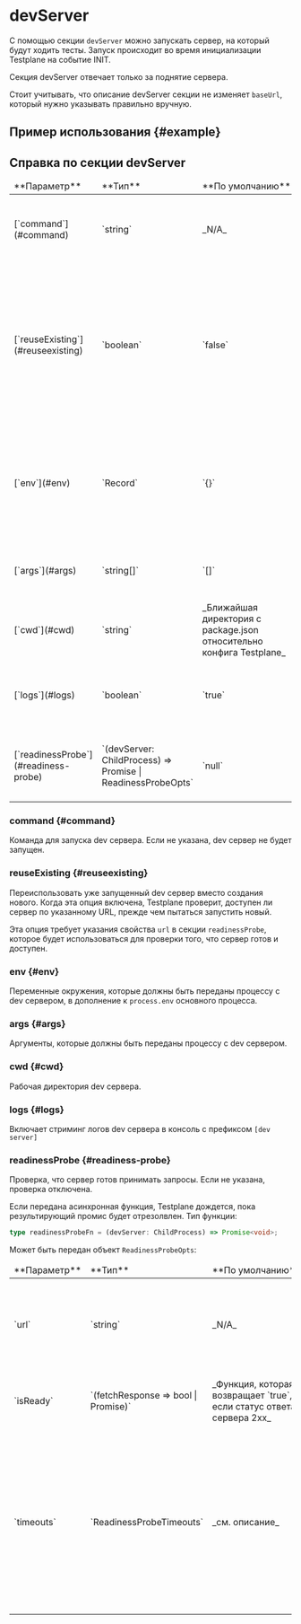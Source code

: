 
# devServer

С помощью секции `devServer` можно запускать сервер, на который будут ходить тесты. Запуск происходит во время инициализации Testplane на событие INIT.

<Admonition type="warning">
Секция devServer отвечает только за поднятие сервера.

Стоит учитывать, что описание devServer секции не изменяет `baseUrl`, который нужно указывать правильно вручную.

</Admonition>

## Пример использования {#example}

<DevServerExample />

## Справка по секции devServer

<table>
    <thead>
    <tr>
        <td>**Параметр**</td>
        <td>**Тип**</td>
        <td>**По&nbsp;умолчанию**</td>
        <td>**Описание**</td>
    </tr>
    </thead>
    <tbody>
    <tr>
        <td>[`command`](#command)</td>
        <td>`string`</td>
        <td>_N/A_</td>
        <td>
            Команда для запуска dev сервера. Если не указана, dev сервер не будет запущен.
        </td>
    </tr>
    <tr>
        <td>[`reuseExisting`](#reuseexisting)</td>
        <td>`boolean`</td>
        <td>`false`</td>
        <td>
            Переиспользовать уже запущенный dev сервер вместо создания нового. Требует указания свойства "url" в секции "readinessProbe".
            Эта проверка готовности будет использоваться для проверки того, что сервер готов к работе.
        </td>
    </tr>
    <tr>
        <td>[`env`](#env)</td>
        <td>`Record<string, string>`</td>
        <td>`{}`</td>
        <td>
            Переменные окружения, которые должны быть переданы процессу с dev сервером, в дополнение к `process.env` основного процесса.
        </td>
    </tr>
    <tr>
        <td>[`args`](#args)</td>
        <td>`string[]`</td>
        <td>`[]`</td>
        <td>
            Аргументы, которые должны быть переданы процессу с dev сервером.
        </td>
    </tr>
    <tr>
        <td>[`cwd`](#cwd)</td>
        <td>`string`</td>
        <td>_Ближайшая директория с package.json относительно конфига Testplane_</td>
        <td>
            Рабочая директория dev сервера.
        </td>
    </tr>
    <tr>
        <td>[`logs`](#logs)</td>
        <td>`boolean`</td>
        <td>`true`</td>
        <td>
            Включает стриминг логов dev сервера в консоль с префиксом `[dev server]`.
        </td>
    </tr>
    <tr>
        <td>[`readinessProbe`](#readiness-probe)</td>
        <td>`(devServer: ChildProcess) => Promise<void/> | ReadinessProbeOpts`</td>
        <td>`null`</td>
        <td>
            Проверка, что сервер готов принимать запросы. Если не указана, проверка отключена.
        </td>
    </tr>
    </tbody>
</table>

### command {#command}

Команда для запуска dev сервера. Если не указана, dev сервер не будет запущен.

### reuseExisting {#reuseexisting}

Переиспользовать уже запущенный dev сервер вместо создания нового. Когда эта опция включена, Testplane проверит, доступен ли сервер по указанному URL, прежде чем пытаться запустить новый.

Эта опция требует указания свойства `url` в секции `readinessProbe`, которое будет использоваться для проверки того, что сервер готов и доступен.

### env {#env}

Переменные окружения, которые должны быть переданы процессу с dev сервером, в дополнение к `process.env` основного процесса.

### args {#args}

Аргументы, которые должны быть переданы процессу с dev сервером.

### cwd {#cwd}

Рабочая директория dev сервера.

### logs {#logs}

Включает стриминг логов dev сервера в консоль с префиксом `[dev server]`

### readinessProbe {#readiness-probe}

Проверка, что сервер готов принимать запросы. Если не указана, проверка отключена.

Если передана асинхронная функция, Testplane дождется, пока результирующий промис будет отрезолвлен. Тип функции:

```typescript
type readinessProbeFn = (devServer: ChildProcess) => Promise<void>;
```

Может быть передан объект `ReadinessProbeOpts`:

<table>
    <thead>
    <tr>
        <td>**Параметр**</td>
        <td>**Тип**</td>
        <td>**По&nbsp;умолчанию**</td>
        <td>**Описание**</td>
    </tr>
    </thead>
    <tbody>
    <tr>
        <td>`url`</td>
        <td>`string`</td>
        <td>_N/A_</td>
        <td>
            URL, по которому Testplane может проверить, что сервер готов принимать запросы. Проверка отключается, если он не указан.
        </td>
    </tr>
    <tr>
        <td>`isReady`</td>
        <td>`(fetchResponse => bool | Promise<bool>)`</td>
        <td>_Функция, которая возвращает `true`, если статус ответа сервера 2xx_</td>
        <td>
            Предикат, определяющий готовность сервера по ответу на запрос к `url`.
        </td>
    </tr>
    <tr>
        <td>`timeouts`</td>
        <td>`ReadinessProbeTimeouts`</td>
        <td>_см. описание_</td>
        <td>
            - `waitServerTimeout` — таймаут на ожидание готовности сервера в мс. По умолчанию: `60_000`.
            - `probeRequestTimeout` — таймаут одного запроса на проверку готовности в мс. По умолчанию: `10_000`.
            - `probeRequestInterval` — интервал между проверками в мс. По умолчанию: `1_000`.
        </td>
    </tr>
    </tbody>
</table>
